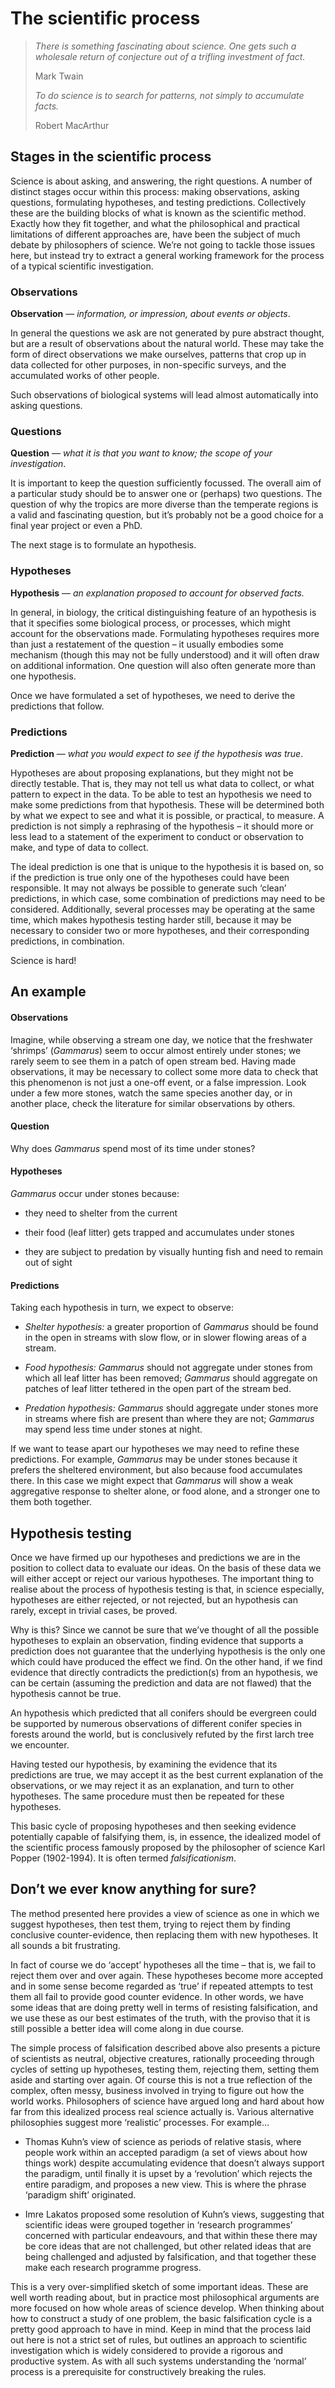 # The scientific process {#scientific-process}

> *There is something fascinating about science. One gets such a wholesale return of conjecture out of a trifling investment of fact.*
>
> Mark Twain
>
> *To do science is to search for patterns, not simply to accumulate facts.*
>
> Robert MacArthur

## Stages in the scientific process {#stages-scientific-process}

Science is about asking, and answering, the right questions. A number of distinct stages occur within this process: making observations, asking questions, formulating hypotheses, and testing predictions. Collectively these are the building blocks of what is known as the scientific method. Exactly how they fit together, and what the philosophical and practical limitations of different approaches are, have been the subject of much debate by philosophers of science. We're not going to tackle those issues here, but instead try to extract a general working framework for the process of a typical scientific investigation.

### Observations {#stages-observations}

**Observation** --- *information, or impression, about events or objects*.

In general the questions we ask are not generated by pure abstract thought, but are a result of observations about the natural world. These may take the form of direct observations we make ourselves, patterns that crop up in data collected for other purposes, in non-specific surveys, and the accumulated works of other people.

Such observations of biological systems will lead almost automatically into asking questions.

### Questions {#stages-questions}

**Question** --- *what it is that you want to know; the scope of your investigation*.

It is important to keep the question sufficiently focussed. The overall aim of a particular study should be to answer one or (perhaps) two questions. The question of why the tropics are more diverse than the temperate regions is a valid and fascinating question, but it's probably not be a good choice for a final year project or even a PhD.

The next stage is to formulate an hypothesis.

### Hypotheses {#stages-hypotheses}

**Hypothesis** --- *an explanation proposed to account for observed facts.*

In general, in biology, the critical distinguishing feature of an hypothesis is that it specifies some biological process, or processes, which might account for the observations made. Formulating hypotheses requires more than just a restatement of the question -- it usually embodies some mechanism (though this may not be fully understood) and it will often draw on additional information. One question will also often generate more than one hypothesis.

Once we have formulated a set of hypotheses, we need to derive the predictions that follow.

### Predictions {#stages-predictions}

**Prediction** --- *what you would expect to see if the hypothesis was true*.

Hypotheses are about proposing explanations, but they might not be directly testable. That is, they may not tell us what data to collect, or what pattern to expect in the data. To be able to test an hypothesis we need to make some predictions from that hypothesis. These will be determined both by what we expect to see and what it is possible, or practical, to measure. A prediction is not simply a rephrasing of the hypothesis -- it should more or less lead to a statement of the experiment to conduct or observation to make, and type of data to collect.

The ideal prediction is one that is unique to the hypothesis it is based on, so if the prediction is true only one of the hypotheses could have been responsible. It may not always be possible to generate such 'clean' predictions, in which case, some combination of predictions may need to be considered. Additionally, several processes may be operating at the same time, which makes hypothesis testing harder still, because it may be necessary to consider two or more hypotheses, and their corresponding predictions, in combination.

Science is hard!

## An example

#### Observations {.unnumbered}

Imagine, while observing a stream one day, we notice that the freshwater 'shrimps' (*Gammarus*) seem to occur almost entirely under stones; we rarely seem to see them in a patch of open stream bed. Having made observations, it may be necessary to collect some more data to check that this phenomenon is not just a one-off event, or a false impression. Look under a few more stones, watch the same species another day, or in another place, check the literature for similar observations by others.

#### Question {.unnumbered}

Why does *Gammarus* spend most of its time under stones?

#### Hypotheses {.unnumbered}

*Gammarus* occur under stones because:

-   they need to shelter from the current

-   their food (leaf litter) gets trapped and accumulates under stones

-   they are subject to predation by visually hunting fish and need to remain out of sight

#### Predictions {.unnumbered}

Taking each hypothesis in turn, we expect to observe:

-   *Shelter hypothesis:* a greater proportion of *Gammarus* should be found in the open in streams with slow flow, or in slower flowing areas of a stream.

-   *Food hypothesis:* *Gammarus* should not aggregate under stones from which all leaf litter has been removed; *Gammarus* should aggregate on patches of leaf litter tethered in the open part of the stream bed.

-   *Predation hypothesis:* *Gammarus* should aggregate under stones more in streams where fish are present than where they are not; *Gammarus* may spend less time under stones at night.

If we want to tease apart our hypotheses we may need to refine these predictions. For example, *Gammarus* may be under stones because it prefers the sheltered environment, but also because food accumulates there. In this case we might expect that *Gammarus* will show a weak aggregative response to shelter alone, or food alone, and a stronger one to them both together.

## Hypothesis testing

Once we have firmed up our hypotheses and predictions we are in the position to collect data to evaluate our ideas. On the basis of these data we will either accept or reject our various hypotheses. The important thing to realise about the process of hypothesis testing is that, in science especially, hypotheses are either rejected, or not rejected, but an hypothesis can rarely, except in trivial cases, be proved.

Why is this? Since we cannot be sure that we've thought of all the possible hypotheses to explain an observation, finding evidence that supports a prediction does not guarantee that the underlying hypothesis is the only one which could have produced the effect we find. On the other hand, if we find evidence that directly contradicts the prediction(s) from an hypothesis, we can be certain (assuming the prediction and data are not flawed) that the hypothesis cannot be true.

An hypothesis which predicted that all conifers should be evergreen could be supported by numerous observations of different conifer species in forests around the world, but is conclusively refuted by the first larch tree we encounter.

Having tested our hypothesis, by examining the evidence that its predictions are true, we may accept it as the best current explanation of the observations, or we may reject it as an explanation, and turn to other hypotheses. The same procedure must then be repeated for these hypotheses.

This basic cycle of proposing hypotheses and then seeking evidence potentially capable of falsifying them, is, in essence, the idealized model of the scientific process famously proposed by the philosopher of science Karl Popper (1902-1994). It is often termed *falsificationism*.

## Don't we ever know anything for sure? {#are-we-sure}

The method presented here provides a view of science as one in which we suggest hypotheses, then test them, trying to reject them by finding conclusive counter-evidence, then replacing them with new hypotheses. It all sounds a bit frustrating.

In fact of course we do 'accept' hypotheses all the time -- that is, we fail to reject them over and over again. These hypotheses become more accepted and in some sense become regarded as 'true' if repeated attempts to test them all fail to provide good counter evidence. In other words, we have some ideas that are doing pretty well in terms of resisting falsification, and we use these as our best estimates of the truth, with the proviso that it is still possible a better idea will come along in due course.

The simple process of falsification described above also presents a picture of scientists as neutral, objective creatures, rationally proceeding through cycles of setting up hypotheses, testing them, rejecting them, setting them aside and starting over again. Of course this is not a true reflection of the complex, often messy, business involved in trying to figure out how the world works. Philosophers of science have argued long and hard about how far from this idealized process real science actually is. Various alternative philosophies suggest more 'realistic' processes. For example...

-   Thomas Kuhn's view of science as periods of relative stasis, where people work within an accepted paradigm (a set of views about how things work) despite accumulating evidence that doesn't always support the paradigm, until finally it is upset by a 'revolution' which rejects the entire paradigm, and proposes a new view. This is where the phrase 'paradigm shift' originated.

-   Imre Lakatos proposed some resolution of Kuhn's views, suggesting that scientific ideas were grouped together in 'research programmes' concerned with particular endeavours, and that within these there may be core ideas that are not challenged, but other related ideas that are being challenged and adjusted by falsification, and that together these make each research programme progress.

This is a very over-simplified sketch of some important ideas. These are well worth reading about, but in practice most philosophical arguments are more focused on how whole areas of science develop. When thinking about how to construct a study of one problem, the basic falsification cycle is a pretty good approach to have in mind. Keep in mind that the process laid out here is not a strict set of rules, but outlines an approach to scientific investigation which is widely considered to provide a rigorous and productive system. As with all such systems understanding the 'normal' process is a prerequisite for constructively breaking the rules.
